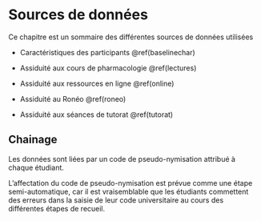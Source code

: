 # Sources de données

Ce chapitre est un sommaire des différentes sources de données utilisées

-   Caractéristiques des participants \@ref(baselinechar)

-   Assiduité aux cours de pharmacologie \@ref(lectures)

-   Assiduité aux ressources en ligne \@ref(online)

-   Assiduité au Ronéo \@ref(roneo)

-   Assiduité aux séances de tutorat \@ref(tutorat)

## Chainage

Les données sont liées par un code de pseudo-nymisation attribué à chaque étudiant.

L'affectation du code de pseudo-nymisation est prévue comme une étape semi-automatique,
car il est vraisemblable que les étudiants commettent des erreurs dans la saisie 
de leur code universitaire au cours des différentes étapes de recueil.

